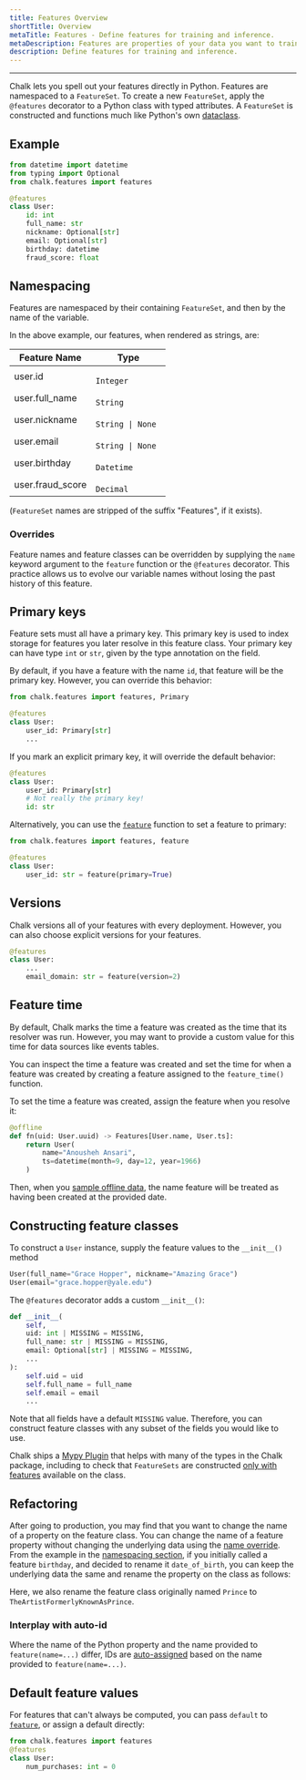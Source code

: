 ```yaml
---
title: Features Overview
shortTitle: Overview
metaTitle: Features - Define features for training and inference.
metaDescription: Features are properties of your data you want to train your model on. With Chalk, you can define your features in Python.
description: Define features for training and inference.
---
```



---

Chalk lets you spell out your features directly in Python.
Features are namespaced to a `FeatureSet`.
To create a new `FeatureSet`, apply the `@features`
decorator to a Python class with typed attributes.
A `FeatureSet` is constructed and functions much like
Python's own
[dataclass](https://docs.python.org/3/library/dataclasses.html).

## Example

```py
from datetime import datetime
from typing import Optional
from chalk.features import features

@features
class User:
    id: int
    full_name: str
    nickname: Optional[str]
    email: Optional[str]
    birthday: datetime
    fraud_score: float
```

## Namespacing

Features are namespaced by their containing `FeatureSet`,
and then by the name of the variable.

In the above example, our features, when rendered as strings, are:

| Feature Name     | Type                                                                                                             |
| ---------------- | ---------------------------------------------------------------------------------------------------------------- |
| user.id          | <code className="whitespace-nowrap before:content-none text-pink-400 after:content-none"> Integer </code>        |
| user.full_name   | <code className="whitespace-nowrap before:content-none text-pink-400 after:content-none"> String </code>         |
| user.nickname    | <code className="whitespace-nowrap before:content-none text-pink-400 after:content-none"> String \| None </code> |
| user.email       | <code className="whitespace-nowrap before:content-none text-pink-400 after:content-none"> String \| None </code> |
| user.birthday    | <code className="whitespace-nowrap before:content-none text-pink-400 after:content-none"> Datetime </code>       |
| user.fraud_score | <code className="whitespace-nowrap before:content-none text-pink-400 after:content-none"> Decimal </code>        |

(`FeatureSet` names are stripped of the suffix "Features",
if it exists).

### Overrides

Feature names and feature classes can be overridden by supplying
the `name` keyword argument to the `feature` function or the `@features` decorator.
This practice allows us to evolve our variable names without
losing the past history of this feature.

<PyDiffEditor html={highlightedCode} />

## Primary keys

Feature sets must all have a primary key.
This primary key is used to index storage for features you later resolve
in this feature class. Your primary key can have type `int` or `str`,
given by the type annotation on the field.

By default, if you have a feature with the name `id`,
that feature will be the primary key.
However, you can override this behavior:

```py
from chalk.features import features, Primary

@features
class User:
    user_id: Primary[str]
    ...
```

If you mark an explicit primary key, it will override the default behavior:

```py
@features
class User:
    user_id: Primary[str]
    # Not really the primary key!
    id: str
```

Alternatively, you can use the [`feature`](/api-docs#feature) function
to set a feature to primary:

```py
from chalk.features import features, feature

@features
class User:
    user_id: str = feature(primary=True)
```

## Versions

Chalk versions all of your features with every deployment.
However, you can also choose explicit versions for your
features.

```py
@features
class User:
    ...
    email_domain: str = feature(version=2)
```

## Feature time

By default, Chalk marks the time a feature was created as the time that
its resolver was run.
However, you may want to provide a custom value for this time
for data sources like events tables.

You can inspect the time a feature was created and set the time
for when a feature was created by creating a feature assigned to the
`feature_time()` function.

<PyDiffEditor html={featureTimeCode} />

To set the time a feature was created, assign the feature
when you resolve it:

```py
@offline
def fn(uid: User.uuid) -> Features[User.name, User.ts]:
    return User(
        name="Anousheh Ansari",
        ts=datetime(month=9, day=12, year=1966)
    )
```

Then, when you [sample offline data](/docs/temporal-consistency),
the name feature will be treated as having been created at
the provided date.

## Constructing feature classes

To construct a `User` instance, supply the feature values
to the `__init__()` method

```py
User(full_name="Grace Hopper", nickname="Amazing Grace")
User(email="grace.hopper@yale.edu")
```

The `@features` decorator adds a custom `__init__()`:

```py
def __init__(
    self,
    uid: int | MISSING = MISSING,
    full_name: str | MISSING = MISSING,
    email: Optional[str] | MISSING = MISSING,
    ...
):
    self.uid = uid
    self.full_name = full_name
    self.email = email
    ...
```

Note that all fields have a default `MISSING` value.
Therefore, you can construct feature classes with any subset
of the fields you would like to use.

Chalk ships a [Mypy Plugin](/docs/editor-setup) that helps with
many of the types in the Chalk package, including to check that
`FeatureSets` are constructed
[only with features](/docs/editor-setup#feature-value-type-checking)
available on the class.

## Refactoring

After going to production, you may find that you want to change
the name of a property on the feature class.
You can change the name of a feature property without changing
the underlying data using the [name override](/docs/features#overrides).
From the example in the [namespacing section](/docs/features#overrides),
if you initially called a feature `birthday`,
and decided to rename it `date_of_birth`,
you can keep the underlying data the same and rename the property
on the class as follows:

<PyDiffEditor html={highlightedCode} />

Here, we also rename the feature class originally named `Prince`
to `TheArtistFormerlyKnownAsPrince`.

### Interplay with auto-id

Where the name of the Python property
and the name provided to `feature(name=...)` differ,
IDs are [auto-assigned](/docs/features#primary-keys) based
on the name provided to `feature(name=...)`.

## Default feature values

For features that can't always be computed, you can pass `default` to
[`feature`](/api-docs#feature.default), or assign a default directly:

```python
from chalk.features import features
@features
class User:
    num_purchases: int = 0
```
